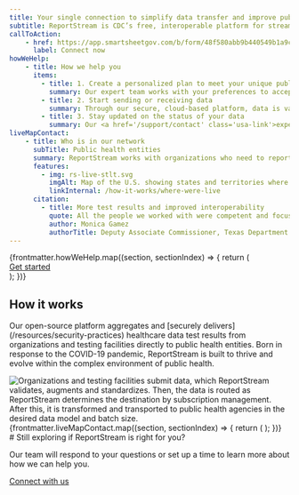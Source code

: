 ```yaml
---
title: Your single connection to simplify data transfer and improve public health
subtitle: ReportStream is CDC’s free, interoperable platform for streamlining public health reporting. We navigate unique, complex requirements and work to make sure your data gets where it needs to be.
callToAction:
    - href: https://app.smartsheetgov.com/b/form/48f580abb9b440549b1a9cf996ba6957
      label: Connect now
howWeHelp:
    - title: How we help you
      items:
        - title: 1. Create a personalized plan to meet your unique public health data needs
          summary: Our expert team works with your preferences to accept data in HL7, FHIR and CSV, and deliver data through multiple connection types.
        - title: 2. Start sending or receiving data
          summary: Through our secure, cloud-based platform, data is validated, routed and transformed to the correct jurisdictions in the correct formatting.
        - title: 3. Stay updated on the status of your data
          summary: Our <a href='/support/contact' class='usa-link'>expert support team</a> is on call and ready to solve any problems that arise.
liveMapContact:
    - title: Who is in our network
      subTitle: Public health entities
      summary: ReportStream works with organizations who need to report data and public health entities who need to receive data.
      features:
        - img: rs-live-stlt.svg
          imgAlt: Map of the U.S. showing states and territories where ReportStream is currently live
          linkInternal: /how-it-works/where-were-live
      citation:
        - title: More test results and improved interoperability
          quote: All the people we worked with were competent and focused. I will commend the team as to how they have continued to onboard facilities and get those lab results to us timely.  Without it, we wouldn’t have received those reports at all; or, we would have had numerous pages of faxes. This initiative really improved our interoperability.
          author: Monica Gamez
          authorTitle: Deputy Associate Commissioner, Texas Department of State Health Services
---
```


<HeroWrapper className="bg-primary-lighter">
    <div className="grid-container">
        {frontmatter.howWeHelp.map((section, sectionIndex) => {
            return (
                <ContentSection key={`home-${sectionIndex}`} {...section}>
                    <div className="grid-row flex-justify-center margin-bottom-2">
                        <A href={site.forms.connectWithRS.url} className="usa-button">Get started</A>
                    </div>
                </ContentSection>
            );
        })}
    </div>
</HeroWrapper>
<HeroWrapper className="grid-container">
    <section className="usa-section padding-bottom-0">
        <h2 className="font-sans-xl margin-top-0">How it works</h2>
        <p className="usa-intro margin-top-4">Our open-source platform aggregates and [securely delivers](/resources/security-practices) healthcare data test results from organizations and testing facilities directly to public health entities. Born in response to the COVID-19 pandemic, ReportStream is built to thrive and evolve within the complex environment of public health.</p>
        <img
            className="margin-top-8"
            src="/assets/img/ReportStreamDiagram_2022.png"
            alt="Organizations and testing facilities submit data, which ReportStream validates, augments and standardizes. Then, the data is routed as ReportStream determines the destination by subscription management. After this, it is transformed and transported to public health agencies in the desired data model and batch size."
        />
    </section>
</HeroWrapper>
<HeroWrapper className="grid-container">
    {frontmatter.liveMapContact.map((section, sectionIndex) => {
        return (
            <LiveMap key={`livemap-${sectionIndex}`} className="usa-section margin-y-0 tablet:padding-bottom-9" {...section} />
        );
    })}
</HeroWrapper>
<HeroWrapper className="bg-primary-lighter">
    <div className="grid-container">
        <section className="usa-section">
            <div className="grid-row flex-justify-center">
                # Still exploring if ReportStream is right for you?
                <p className="usa-intro">Our team will respond to your questions or set up a time to learn more about how we can help you.</p>
            </div>
            <div className="grid-row flex-justify-center margin-bottom-2">
                <A href={site.forms.connectWithRS.url} className="usa-button">Connect with us</A>
            </div>
        </section>
    </div>
</HeroWrapper>